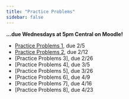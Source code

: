```yaml
---
title: "Practice Problems"
sidebar: false
---
```


**...due Wednesdays at 5pm Central on Moodle!**

- [Practice Problems 1](assignments/pp1.qmd), due 2/5
- [Practice Problems 2](assignments/pp2.qmd), due 2/12
- [Practice Problems 3], due 2/26
- [Practice Problems 4], due 3/5
- [Practice Problems 5], due 3/26
- [Practice Problems 6], due 4/9
- [Practice Problems 7], due 4/16
- [Practice Problems 8], due 4/23


<!-- - [Practice Problems 2](assignments/pp2.qmd), due 2/12 -->
<!-- - [Practice Problems 3](assignments/pp3.qmd), due 2/26 -->
<!-- - [Practice Problems 4](assignments/pp4.qmd), due 3/5 -->
<!-- - [Practice Problems 5](assignments/pp5.qmd), due 3/26 -->
<!-- - [Practice Problems 6](assignments/pp6.qmd), due 4/9 -->
<!-- - [Practice Problems 7](assignments/pp7.qmd), due 4/16 -->
<!-- - [Practice Problems 8](assignments/pp8.qmd), due 4/23 -->